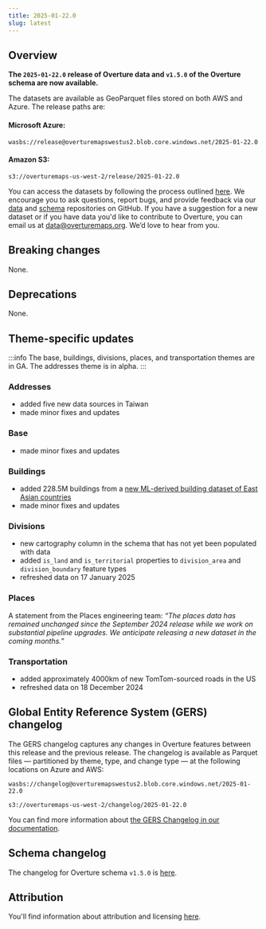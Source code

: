 ```yaml
---
title: 2025-01-22.0
slug: latest
---
```


## Overview

**The `2025-01-22.0` release of Overture data and `v1.5.0` of the Overture schema are now available.** 

The datasets are available as GeoParquet files stored on both AWS and Azure. The release paths are:

#### Microsoft Azure:
```
wasbs://release@overturemapswestus2.blob.core.windows.net/2025-01-22.0
```

#### Amazon S3:
```
s3://overturemaps-us-west-2/release/2025-01-22.0
```

You can access the datasets by following the process outlined [here](/getting-data). We encourage you to ask questions, report bugs, and provide feedback via our [data](https://github.com/OvertureMaps/data) and [schema](https://github.com/OvertureMaps/schema) repositories on GitHub. If you have a suggestion for a new dataset or if you have data you'd like to contribute to Overture, you can email us at data@overturemaps.org. We’d love to hear from you.


## Breaking changes

None. 

## Deprecations

None.

## Theme-specific updates

:::info
The base, buildings, divisions, places, and transportation themes are in GA. The addresses theme is in alpha. 
:::

### Addresses
- added five new data sources in Taiwan
- made minor fixes and updates

### Base
- made minor fixes and updates

### Buildings
- added 228.5M buildings from a [new ML-derived building dataset of East Asian countries](https://zenodo.org/records/8174931)
- made minor fixes and updates

### Divisions
- new cartography column in the schema that has not yet been populated with data
- added `is_land` and `is_territorial` properties to `division_area` and `division_boundary` feature types
- refreshed data on 17 January 2025

### Places
A statement from the Places engineering team: _“The places data has remained unchanged since the September 2024 release while we work on substantial pipeline upgrades. We anticipate releasing a new dataset in the coming months.”_

### Transportation
- added approximately 4000km of new TomTom-sourced roads in the US
- refreshed data on 18 December 2024
  
## Global Entity Reference System (GERS) changelog

The GERS changelog captures any changes in Overture features between this release and the previous release. The changelog is available as Parquet files &mdash; partitioned by theme, type, and change type &mdash; at the following locations on Azure and AWS:

```
wasbs://changelog@overturemapswestus2.blob.core.windows.net/2025-01-22.0
```
```
s3://overturemaps-us-west-2/changelog/2025-01-22.0
```

You can find more information about [the GERS Changelog in our documentation](https://docs.overturemaps.org/gers/changelog/).

## Schema changelog
The changelog for Overture schema `v1.5.0` is [here](https://github.com/OvertureMaps/schema/releases). 

## Attribution  

You'll find information about attribution and licensing [here](/attribution).
